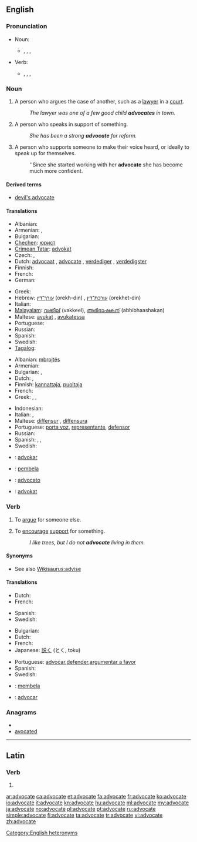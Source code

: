 ==English==

===Pronunciation===
* Noun:
** {{enPR|ăd'vəkət}}, {{IPA|/ˈædvəkət/}}, {{SAMPA|/"{dv@k@t/}}, {{audio|en-us-advocate-noun.ogg|Audio (US)}}
* Verb:
** {{enPR|ăd'vəkāt}}, {{IPA|/ˈædvəkeɪt/}}, {{SAMPA|/"{dv@keIt/}}, {{audio|en-us-advocate-verb.ogg|Audio (US)}}

===Noun===
{{en-noun}}

# A person who argues the case of another, such as a [[lawyer]] in a [[court]].
#: ''The lawyer was one of a few good child '''advocates''' in town.''
# A person who speaks in support of something.
#: ''She has been a strong '''advocate''' for reform.''
# A person who supports someone to make their voice heard, or ideally to speak up for themselves.
#: ''Since she started working with her '''advocate''' she has become much more confident.

====Derived terms====
* [[devil's advocate]]

====Translations====
{{trans-top|person who argues the case of another}}
* Albanian: {{t+|sq|avokat|xs=Albanian}}
* Armenian: {{t-|hy|փաստաբան|tr=p’astaban}},  {{t|hy|իրավաբան|tr=iravaban}}
* Bulgarian: {{t+|bg|адвокат}}
* [[Chechen]]: [[юрист]]
* [[Crimean Tatar]]: [[advokat#Crimean Tatar|advokat]]
* Czech: {{t-|cs|obhájce|m}}, {{t-|cs|advokát|m}}
* Dutch: [[advocaat]] {{m}}, [[advocate]] {{f}}, [[verdediger]] {{m}}, [[verdedigster]] {{m}}
* Finnish: {{t+|fi|asianajaja}}
* French: {{t+|fr|avocat|m}}
* German: {{t+|de|Rechtsanwalt}}
{{trans-mid}}
* Greek: {{t+|el|συνήγορος|m|f|tr=synígoros}}
* Hebrew: [[עורך־דין]] (orekh-din) {{m}}, [[עורכת־דין]] (orekhet-din) {{f}}
* Italian: {{t+|it|avvocato}}
* [[Malayalam]]: [[വക്കീല്]] (vakkeel), [[അഭിഭാഷകന്]] (abhibhaashakan)
* Maltese: [[avukat]] {{m}}, [[avukatessa]] {{f}}
* Portuguese: {{t+|pt|advogado}}
* Russian: {{t+|ru|адвокат|m}}
* Spanish: {{t+|es|abogado}}
* Swedish: {{t+|sv|advokat}}
* [[Tagalog]]: {{t+|tl|abogado|xs=Tagalog}}
{{trans-bottom}}

{{trans-top|person who speaks in support of something}}
* Albanian: [[mbrojtës]]
* Armenian: {{t|hy|կողմնակից|tr=koġmnakic’}}
* Bulgarian: {{t+|bg|защитник}},  {{t|bg|поддръжник}}
* Dutch: {{t+|nl|voorstander}}, {{t-|nl|verdediger}}
* Finnish: [[kannattaja]], [[puoltaja]]
* French: {{t+|fr|porte-parole|m}}
* Greek: {{t|el|υπερασπιστής|m|tr=yperaspistís}},  {{t|el|υπέρμαχος|m|f|tr=ypérmachos}},  {{t|el|υποστηρικτής|m|tr=ypostiriktís}}
{{trans-mid}}
* Indonesian: {{t|id|pembela|xs=Indonesian}}
* Italian: {{t-|it|sostenitore|m}}, {{t-|it|sostenitrice|f}}
* Maltese: [[diffensur]] {{m}}, [[diffensura]] {{f}}
* Portuguese: [[porta voz]], [[representante]], [[defensor]]
* Russian: {{t+|ru|сторонник|m}}
* Spanish: {{t-|es|portavoz}}, {{t-|es|representante}}, {{t-|es|vocero}}
* Swedish: {{t|sv|förespråkare}}
{{trans-bottom}}

{{checktrans-top}}
* {{ttbc|io}}: [[advokar]]
* {{ttbc|id}}: [[bela|pembela]]
* {{ttbc|ia}}: [[advocato]]
* {{ttbc|no}}: [[advokat]]

{{trans-bottom}}

===Verb===
{{en-verb|advocat|ing}}

# {{transitive}} To [[argue]] for someone else.
# {{transitive}} To [[encourage]] [[support]] for something.
#: ''I like trees, but I do not '''advocate''' living in them.''

====Synonyms====
* See also [[Wikisaurus:advise]]

====Translations====
{{trans-top|argue for}}
* Dutch: {{t+|nl|bepleiten}}
* French: {{t+|fr|plaider}}
{{trans-mid}}
* Spanish: {{t|es|recomendar}}
* Swedish: {{t|sv|plädera}}
{{trans-bottom}}

{{trans-top|encourage support for}}
* Bulgarian: {{t|bg|застъпвам се за}}
* Dutch: {{t+|nl|aanbevelen}}
* French: {{t+|fr|préconiser}}
* Japanese: [[説く]] (とく, toku)
{{trans-mid}}
* Portuguese: [[advocar]],[[defender]],[[argumentar a favor]]
* Spanish: {{t+|es|abogar}}
* Swedish: {{t|sv|förespråka}}
{{trans-bottom}}

{{checktrans-top}}
* {{ttbc|id}}: [[bela|membela]]
* {{ttbc|ia}}: [[advocar]]
{{trans-bottom}}

===Anagrams===
* {{alphagram|aacdeotv}}
* [[avocated#English|avocated]]

[[Category:English heteronyms]]

----

==Latin==

===Verb===
{{la-verb-form|advocāte}}

# {{conjugation of|advoco|advocō|1|p|pres|act|imp|lang=la}}

[[ar:advocate]]
[[ca:advocate]]
[[et:advocate]]
[[fa:advocate]]
[[fr:advocate]]
[[ko:advocate]]
[[io:advocate]]
[[it:advocate]]
[[kn:advocate]]
[[hu:advocate]]
[[ml:advocate]]
[[my:advocate]]
[[ja:advocate]]
[[no:advocate]]
[[pl:advocate]]
[[pt:advocate]]
[[ru:advocate]]
[[simple:advocate]]
[[fi:advocate]]
[[ta:advocate]]
[[tr:advocate]]
[[vi:advocate]]
[[zh:advocate]]